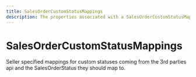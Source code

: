 ```yaml
---
title: SalesOrderCustomStatusMappings
description: The properties associated with a SalesOrderCustomStatusMappings
---
```


SalesOrderCustomStatusMappings
===============================================
Seller specified mappings for custom statuses coming from the 3rd parties api and the SalesOrderStatus they should map to.

<Reference>
</Reference>